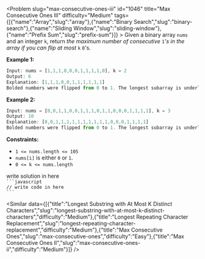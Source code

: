 
<Problem slug="max-consecutive-ones-iii" id="1046" title="Max Consecutive Ones III" difficulty="Medium" tags={[{"name":"Array","slug":"array"},{"name":"Binary Search","slug":"binary-search"},{"name":"Sliding Window","slug":"sliding-window"},{"name":"Prefix Sum","slug":"prefix-sum"}]} >
    Given a binary array `nums` and an integer `k`, return _the maximum number of consecutive_ `1`_'s in the array if you can flip at most_ `k` `0`'s.

**Example 1:**

```javascript 
Input: nums = [1,1,1,0,0,0,1,1,1,1,0], k = 2
Output: 6
Explanation: [1,1,1,0,0,1,1,1,1,1,1]
Bolded numbers were flipped from 0 to 1. The longest subarray is underlined.
```

**Example 2:**

```javascript 
Input: nums = [0,0,1,1,0,0,1,1,1,0,1,1,0,0,0,1,1,1,1], k = 3
Output: 10
Explanation: [0,0,1,1,1,1,1,1,1,1,1,1,0,0,0,1,1,1,1]
Bolded numbers were flipped from 0 to 1. The longest subarray is underlined.

```

**Constraints:**

*   `1 <= nums.length <= 105`
*   `nums[i]` is either `0` or `1`.
*   `0 <= k <= nums.length`
</Problem >

<Solution>
write solution in here
</Solution>

<Code>
```javascript
// write code in here
```
</Code>

<Similar data={[{"title":"Longest Substring with At Most K Distinct Characters","slug":"longest-substring-with-at-most-k-distinct-characters","difficulty":"Medium"},{"title":"Longest Repeating Character Replacement","slug":"longest-repeating-character-replacement","difficulty":"Medium"},{"title":"Max Consecutive Ones","slug":"max-consecutive-ones","difficulty":"Easy"},{"title":"Max Consecutive Ones II","slug":"max-consecutive-ones-ii","difficulty":"Medium"}]} />
